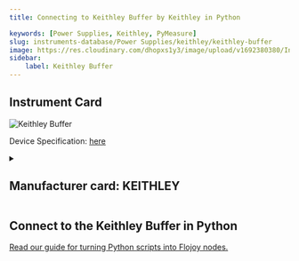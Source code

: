 ```yaml
---
title: Connecting to Keithley Buffer by Keithley in Python

keywords: [Power Supplies, Keithley, PyMeasure] 
slug: instruments-database/Power Supplies/keithley/keithley-buffer 
image: https://res.cloudinary.com/dhopxs1y3/image/upload/v1692380380/Instruments/Power%20Supplies/Keithley-Buffer/file.png
sidebar:
    label: Keithley Buffer 
---
```



## Instrument Card



![Keithley Buffer](https://res.cloudinary.com/dhopxs1y3/image/upload/v1692380380/Instruments/Power%20Supplies/Keithley-Buffer/file.png)

Device Specification: [here](/instruments-database/all-instruments)

<details style={{ marginTop: "15px"}}>
<summary><h2 style={{display:'inline'}}>Manufacturer card: KEITHLEY</h2></summary>

![KEITHLEY](https://res.cloudinary.com/dhopxs1y3/image/upload/v1692806202/Instruments/Vendor%20Logos/Keithley.png)

Keithley Instruments is a measurement and instrument company headquartered in Solon, Ohio, that develops, manufactures, markets, and sells data acquisition products, as well as complete systems for high-volume production and assembly testing.

- Headquarters: Cleveland, Ohio, United States
- Yearly Revenue (millions, USD): 110.6
- Vendor Website: [here](https://www.tek.com/en)

</details>


<FeaturedInstrumentVideo category="POWER_SUPPLIES" />

## Connect to the Keithley Buffer in Python

[Read our guide for turning Python scripts into Flojoy nodes.](https://docs.flojoy.ai/contribution/blocks/custom-flojoy-block/)



<Tabs>
<TabItem value="Flojoy" label="Flojoy" className="flojoy-instrument-tabs">

<SectionsCard category="POWER_SUPPLIES" manufacturer="Keithley"></SectionsCard>

</TabItem>
</Tabs>